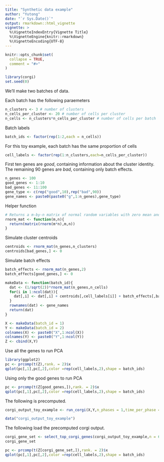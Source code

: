 ```yaml
---
title: "Synthetic data example"
author: "Yutong"
date: "`r Sys.Date()`"
output: rmarkdown::html_vignette
vignette: >
  %\VignetteIndexEntry{Vignette Title}
  %\VignetteEngine{knitr::rmarkdown}
  %\VignetteEncoding{UTF-8}
---
```


```r
knitr::opts_chunk$set(
  collapse = TRUE,
  comment = "#>"
)
```


```r
library(corgi)
set.seed(0)
```

We'll make two batches of data.

Each batch has the following paraemeters
```r
n_clusters <- 3 # number of clusters
n_cells_per_cluster <- 20 # number of cells per cluster
n_cells <- n_clusters*n_cells_per_cluster # number of cells per batch
```

Batch labels
```r
batch_ids <- factor(rep(1:2,each = n_cells))
```

For this toy example, each batch has the same proportion of cells
```r
cell_labels <- factor(rep(1:n_clusters,each=n_cells_per_cluster))
```


First ten genes are _good_, containing information about the cluster identity.
The remaining 90 genes are _bad_, containing only batch effects.
```r
n_genes <- 100
good_genes <- 1:10
bad_genes <- 11:100
gene_type <- c(rep("good",10),rep("bad",90))
gene_names <- paste0(paste0("g",1:n_genes),gene_type)
```

Helper function
```r
# Returns a m-by-n matrix of normal random variables with zero mean and unit variance
rnorm_mat <- function(m,n){
  return(matrix(rnorm(m*n),m,n))
}
```

Simulate cluster centroids
```r
centroids <- rnorm_mat(n_genes,n_clusters)
centroids[bad_genes,] <- 0
```

Simulate batch effects
```r
batch_effects <- rnorm_mat(n_genes,2)
batch_effects[good_genes,] <- 0

```


```r
makeData <- function(batch_id){
  dat <- (1/sqrt(2))*rnorm_mat(n_genes,n_cells)
  for(i in 1:ncol(dat)){
    dat[,i] <- dat[,i] + centroids[,cell_labels[i]] + batch_effects[,batch_id]
  }
  rownames(dat) <- gene_names
  return(dat)
}

X <- makeData(batch_id = 1)
Y <- makeData(batch_id = 2)
colnames(X) <- paste0("X",1:ncol(X))
colnames(Y) <- paste0("Y",1:ncol(Y))
Z <- cbind(X,Y)

```

Use all the genes to run PCA
```r
library(ggplot2)
pc <- prcomp(t(Z),rank. = 2)$x
qplot(pc[,1],pc[,2],color =rep(cell_labels,2),shape = batch_ids)
```

Using only the good genes to run PCA

```r
pc <- prcomp(t(Z[good_genes,]),rank. = 2)$x
qplot(pc[,1],pc[,2],color =rep(cell_labels,2),shape = batch_ids)

```

The following is precomputed. 
```r
corgi_output_toy_example <- run_corgi(X,Y,n_phases = 1,time_per_phase = 10)
```

```r
data("corgi_output_toy_example")
```


The following load the precomputed corgi output.
```r
corgi_gene_set <- select_top_corgi_genes(corgi_output_toy_example,n = 6)
corgi_gene_set
```


```r
pc <- prcomp(t(Z[corgi_gene_set,]),rank. = 2)$x
qplot(pc[,1],pc[,2],color =rep(cell_labels,2),shape = batch_ids)
```


